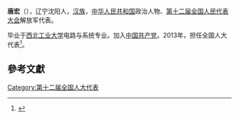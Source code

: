 '''唐宏'''（{{bd|1960年||}}），辽宁沈阳人，[[汉族|汉族]]，[[中华人民共和国|中华人民共和国]]政治人物、[[第十二届全国人民代表大会|第十二届全国人民代表大会]]解放军代表。

毕业于[[西北工业大学|西北工业大学]]电路与系统专业。加入[[中国共产党|中国共产党]]。2013年，担任全国人大代表<ref>{{cite news|title=全国人大代表信息-唐宏|url=http://210.82.31.1:8084/delegate/viewDelegate.action?dbid=122942|accessdate=2013-04-05|newspaper=全国人大网|archive-url=https://web.archive.org/web/20160305223909/http://www.npc.gov.cn/delegate/viewDelegate.action?dbid=122942|archive-date=2016-03-05|dead-url=yes}}</ref>。

==參考文獻==
{{reflist}}
{{中国政治人物小作品}}

[[Category:第十二届全国人大代表|Category:第十二届全国人大代表]]